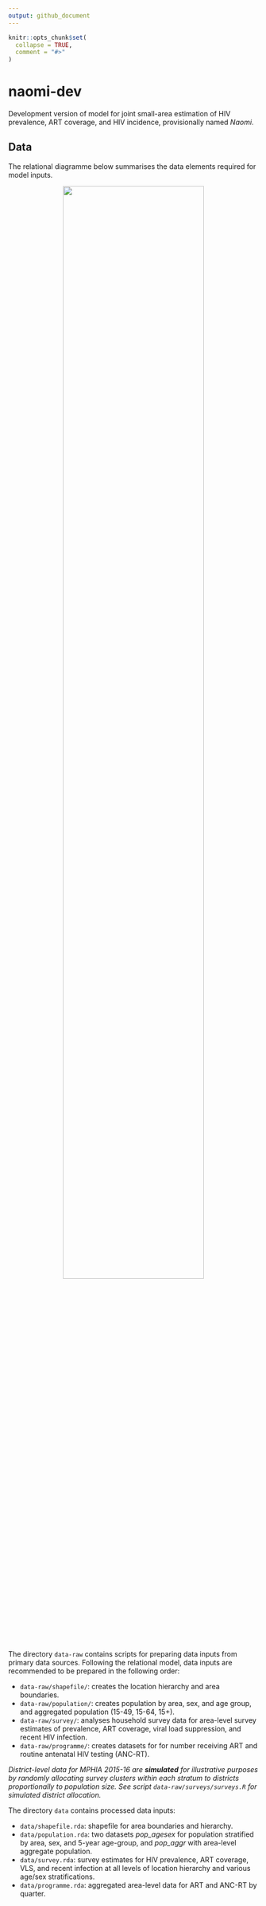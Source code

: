 ```yaml
---
output: github_document
---
```


<!-- README.md is generated from README.Rmd. Please edit that file -->

```r
knitr::opts_chunk$set(
  collapse = TRUE,
  comment = "#>"
)
```
# naomi-dev

Development version of model for joint small-area estimation of HIV prevalence, ART coverage, and HIV incidence, provisionally named *Naomi*.

## Data

The relational diagramme below summarises the data elements required for model inputs.

<p align="center"> 
<img src="data-raw/data-model.png" width="75%" />
</p>

The directory `data-raw` contains scripts for preparing data inputs from primary data sources. Following the relational model, data inputs are recommended to be prepared in the following order:

* `data-raw/shapefile/`: creates the location hierarchy and area boundaries.
* `data-raw/population/`: creates population by area, sex, and age group, and aggregated population (15-49, 15-64, 15+).
* `data-raw/survey/`: analyses household survey data for area-level survey estimates of prevalence, ART coverage, viral load suppression, and recent HIV infection.
* `data-raw/programme/`: creates datasets for for number receiving ART and routine antenatal HIV testing (ANC-RT).

_District-level data for MPHIA 2015-16 are **simulated** for illustrative purposes by randomly allocating survey clusters within each stratum to districts proportionally to population size. See script `data-raw/surveys/surveys.R` for simulated district allocation._

The directory `data` contains processed data inputs:

* `data/shapefile.rda`: shapefile for area boundaries and hierarchy.
* `data/population.rda`: two datasets _pop_agesex_ for population stratified by area, sex, and 5-year age-group, and _pop_aggr_ with area-level aggregate population.
* `data/survey.rda`: survey estimates for HIV prevalence, ART coverage, VLS, and recent infection at all levels of location hierarchy and various age/sex stratifications.
* `data/programme.rda`: aggregated area-level data for ART and ANC-RT by quarter.
